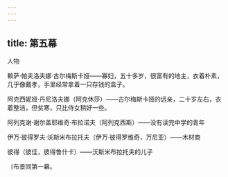 ```yaml
---
---
---
```

title: 第五幕
---




人物

赖萨·帕夫洛夫娜·古尔梅斯卡娅——寡妇，五十多岁，很富有的地主，衣着朴素，几乎像戴孝，手里经常拿着一只存钱的盒子。

阿克西妮娅·丹尼洛夫娜（阿克休莎）——古尔梅斯卡娅的远亲，二十岁左右，衣着整洁，但贫寒，只比侍女稍好一些。





阿列克谢·谢尔盖耶维奇·布拉诺夫（阿列克西斯）——没有读完中学的青年

伊万·彼得罗夫·沃斯米布拉托夫（伊万·彼得罗维奇，万尼亚）——木材商

彼得（彼佳，彼得鲁什卡）——沃斯米布拉托夫的儿子





〔布景同第一幕。